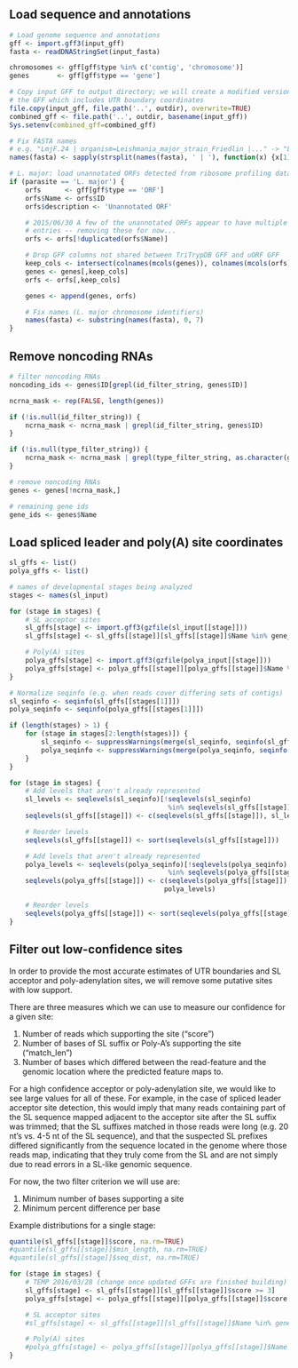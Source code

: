 ## Load sequence and annotations

```r
# Load genome sequence and annotations
gff <- import.gff3(input_gff)
fasta <- readDNAStringSet(input_fasta)

chromosomes <- gff[gff$type %in% c('contig', 'chromosome')]
genes       <- gff[gff$type == 'gene']

# Copy input GFF to output directory; we will create a modified version of
# the GFF which includes UTR boundary coordinates
file.copy(input_gff, file.path('..', outdir), overwrite=TRUE)
combined_gff <- file.path('..', outdir, basename(input_gff))
Sys.setenv(combined_gff=combined_gff)

# Fix FASTA names
# e.g. "LmjF.24 | organism=Leishmania_major_strain_Friedlin |..." -> "LmjF.24"
names(fasta) <- sapply(strsplit(names(fasta), ' | '), function(x) {x[1]})

# L. major: load unannotated ORFs detected from ribosome profiling data
if (parasite == 'L. major') {
    orfs      <- gff[gff$type == 'ORF']
    orfs$Name <- orfs$ID
    orfs$description <- 'Unannotated ORF'

    # 2015/06/30 A few of the unannotated ORFs appear to have multiple conflicting
    # entries -- removing these for now...
    orfs <- orfs[!duplicated(orfs$Name)]

    # Drop GFF columns not shared between TriTrypDB GFF and uORF GFF
    keep_cols <- intersect(colnames(mcols(genes)), colnames(mcols(orfs)))
    genes <- genes[,keep_cols]
    orfs <- orfs[,keep_cols]

    genes <- append(genes, orfs)

    # Fix names (L. major chromosome identifiers)
    names(fasta) <- substring(names(fasta), 0, 7)
}
```

## Remove noncoding RNAs

```r
# filter noncoding RNAs
noncoding_ids <- genes$ID[grepl(id_filter_string, genes$ID)]

ncrna_mask <- rep(FALSE, length(genes))

if (!is.null(id_filter_string)) {
    ncrna_mask <- ncrna_mask | grepl(id_filter_string, genes$ID)
}

if (!is.null(type_filter_string)) {
    ncrna_mask <- ncrna_mask | grepl(type_filter_string, as.character(genes$type))
}

# remove noncoding RNAs
genes <- genes[!ncrna_mask,]

# remaining gene ids
gene_ids <- genes$Name
```

## Load spliced leader and poly(A) site coordinates

```r
sl_gffs <- list()
polya_gffs <- list()

# names of developmental stages being analyzed
stages <- names(sl_input)

for (stage in stages) {
    # SL acceptor sites
    sl_gffs[stage] <- import.gff3(gzfile(sl_input[[stage]]))
    sl_gffs[stage] <- sl_gffs[[stage]][sl_gffs[[stage]]$Name %in% gene_ids]

    # Poly(A) sites
    polya_gffs[stage] <- import.gff3(gzfile(polya_input[[stage]]))
    polya_gffs[stage] <- polya_gffs[[stage]][polya_gffs[[stage]]$Name %in% gene_ids]
}

# Normalize seqinfo (e.g. when reads cover differing sets of contigs)
sl_seqinfo <- seqinfo(sl_gffs[[stages[1]]])
polya_seqinfo <- seqinfo(polya_gffs[[stages[1]]])

if (length(stages) > 1) {
    for (stage in stages[2:length(stages)]) {
        sl_seqinfo <- suppressWarnings(merge(sl_seqinfo, seqinfo(sl_gffs[[stage]])))
        polya_seqinfo <- suppressWarnings(merge(polya_seqinfo, seqinfo(polya_gffs[[stage]])))
    }
}

for (stage in stages) {
    # Add levels that aren't already represented
    sl_levels <- seqlevels(sl_seqinfo)[!seqlevels(sl_seqinfo) 
                                        %in% seqlevels(sl_gffs[[stage]])]
    seqlevels(sl_gffs[[stage]]) <- c(seqlevels(sl_gffs[[stage]]), sl_levels)

    # Reorder levels
    seqlevels(sl_gffs[[stage]]) <- sort(seqlevels(sl_gffs[[stage]]))

    # Add levels that aren't already represented
    polya_levels <- seqlevels(polya_seqinfo)[!seqlevels(polya_seqinfo) 
                                        %in% seqlevels(polya_gffs[[stage]])]
    seqlevels(polya_gffs[[stage]]) <- c(seqlevels(polya_gffs[[stage]]), 
                                       polya_levels)

    # Reorder levels
    seqlevels(polya_gffs[[stage]]) <- sort(seqlevels(polya_gffs[[stage]]))
}
```

## Filter out low-confidence sites

In order to provide the most accurate estimates of UTR boundaries and SL
acceptor and poly-adenylation sites, we will remove some putative sites with
low support.

There are three measures which we can use to measure our confidence for a given
site:

1. Number of reads which supporting the site ("score")
2. Number of bases of SL suffix or Poly-A's supporting the site ("match_len")
3. Number of bases which differed between the read-feature and the genomic
   location where the predicted feature maps to.

For a high confidence acceptor or poly-adenylation site, we would like to see
large values for all of these. For example, in the case of spliced leader
acceptor site detection, this would imply that many reads containing part of
the SL sequence mapped adjacent to the acceptor site after the SL suffix was
trimmed; that the SL suffixes matched in those reads were long (e.g. 20 nt's
vs. 4-5 nt of the SL sequence), and that the suspected SL prefixes differed
significantly from the sequence located in the genome where those reads map,
indicating that they truly come from the SL and are not simply due to read
errors in a SL-like genomic sequence.

For now, the two filter criterion we will use are:

1. Minimum number of bases supporting a site
2. Minimum percent difference per base

Example distributions for a single stage:

```r
quantile(sl_gffs[[stage]]$score, na.rm=TRUE)
#quantile(sl_gffs[[stage]]$min_length, na.rm=TRUE)
#quantile(sl_gffs[[stage]]$seq_dist, na.rm=TRUE)
```

```r
for (stage in stages) {
    # TEMP 2016/03/28 (change once updated GFFs are finished building)
    sl_gffs[stage] <- sl_gffs[[stage]][sl_gffs[[stage]]$score >= 3]
    polya_gffs[stage] <- polya_gffs[[stage]][polya_gffs[[stage]]$score >= 3]

    # SL acceptor sites
    #sl_gffs[stage] <- sl_gffs[[stage]][sl_gffs[[stage]]$Name %in% gene_ids]

    # Poly(A) sites
    #polya_gffs[stage] <- polya_gffs[[stage]][polya_gffs[[stage]]$Name %in% gene_ids]
}
```
